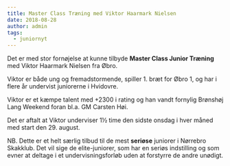 ```yaml
---
title: Master Class Træning med Viktor Haarmark Nielsen
date: 2018-08-28
author: admin
tags:
  - juniornyt
---
```


Det er med stor fornøjelse at kunne tilbyde **Master Class Junior Træning** med Viktor Haarmark Nielsen fra Øbro.

Viktor er både ung og fremadstormende, spiller 1. bræt for Øbro 1, og har i flere år undervist juniorerne i Hvidovre.

Viktor er et kæmpe talent med +2300 i rating og han vandt fornylig Brønshøj Lang Weekend foran bl.a. GM Carsten Høi.

Det er aftalt at Viktor underviser 1½ time den sidste onsdag i hver måned med start den 29. august.

NB. Dette er et helt særlig tilbud til de mest **seriøse** juniorer i Nørrebro Skakklub. Det vil sige de elite-juniorer, som har en seriøs indstilling og som evner at deltage i et undervisningsforløb uden at forstyrre de andre unødigt.
